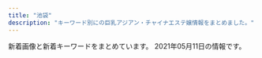 ```yaml
---
title: "池袋"
description: "キーワード別にの巨乳アジアン・チャイナエステ嬢情報をまとめました。"
---
```


新着画像と新着キーワードをまとめています。
2021年05月11日の情報です。

<DmmAffiliateIns />
<KeywordTable
  shops={
    [
    {
        "img_links": [
            "http://www.coco-8.jp/_src/36746633/lineline.png",
            "http://www.coco-8.jp/_src/36741640/1.jpg",
            "http://www.coco-8.jp/_src/49977789/lineline.png",
            "http://www.coco-8.jp/_src/36743040/s5.jpg",
            "http://www.coco-8.jp/_src/36742460/3.jpg",
            "http://www.coco-8.jp/_src/36746380/aki.jpg",
            "http://www.coco-8.jp/_src/36745876/pic1.jpg",
            "http://www.coco-8.jp/_src/36746397/mei1.jpg",
            "http://www.coco-8.jp/_src/36742459/2.jpg",
            "http://www.coco-8.jp/_src/54960393/wechatimg955.jpg",
            "http://www.coco-8.jp/_src/36742658/s1.jpg",
            "http://www.coco-8.jp/_src/36746642/risa.jpg",
            "http://www.coco-8.jp/_src/54960364/wechatimg955.jpg",
            "http://www.coco-8.jp/_src/36746346/maya.jpg",
            "http://www.coco-8.jp/_src/37791773/wechatimg437_20201113100952153.jpg",
            "http://www.coco-8.jp/_src/37791774/wechatimg437_20201113100952153.jpg",
            "http://www.coco-8.jp/_src/37791789/lineline.png",
            "http://www.coco-8.jp/_src/36741670/1.jpg",
            "http://www.coco-8.jp/_src/36742636/b.png",
            "http://www.coco-8.jp/_src/36741639/2.jpg",
            "http://www.coco-8.jp/_src/49977785/wechatimg336_20201102105038881.jpg",
            "http://www.coco-8.jp/_src/49977773/wechatimg437_20201113100952153.jpg",
            "http://www.coco-8.jp/_src/36742640/b.png",
            "http://www.coco-8.jp/_src/36746704/g5.png",
            "http://www.coco-8.jp/_src/36742461/4.jpg",
            "http://www.coco-8.jp/_src/54960396/wechatimg955.jpg",
            "http://www.coco-8.jp/_src/36746331/lineline.png",
            "http://www.coco-8.jp/_src/36742655/down.png",
            "http://www.coco-8.jp/_src/54960394/lineline.png",
            "http://www.coco-8.jp/_src/36746320/sayuri.jpg",
            "http://www.coco-8.jp/_src/36746398/mei1.jpg",
            "http://www.coco-8.jp/_src/36742644/sayuri.jpg",
            "http://www.coco-8.jp/_src/36741638/4.jpg",
            "http://www.coco-8.jp/_src/36813493/cam2.jpg",
            "http://www.coco-8.jp/_src/55662797/img20210426142633666355.png",
            "http://www.coco-8.jp/_src/36742630/b.png",
            "http://www.coco-8.jp/_src/36742780/s3.jpg",
            "http://www.coco-8.jp/_src/49977665/wechatimg437_20201113100952153.jpg",
            "http://www.coco-8.jp/_src/49632559/wechatimg336_20201102105038881.jpg",
            "http://www.coco-8.jp/_src/36746732/road2.png",
            "http://www.coco-8.jp/_src/36741672/4.jpg",
            "http://www.coco-8.jp/_src/36742462/5.jpg",
            "http://www.coco-8.jp/_src/36746644/lineline.png",
            "http://www.coco-8.jp/_src/36741674/5.jpg",
            "http://www.coco-8.jp/_src/36742458/1.jpg",
            "http://www.coco-8.jp/_src/36745880/pic2.jpg",
            "http://www.coco-8.jp/_src/36741636/5.jpg",
            "http://www.coco-8.jp/_src/36746682/g.jpg",
            "http://www.coco-8.jp/_src/37791754/smartselect_20191212-140919_wechat.jpg",
            "http://www.coco-8.jp/_src/36741673/3.jpg",
            "http://www.coco-8.jp/_src/36746702/g6.jpg",
            "http://www.coco-8.jp/_src/36746639/lineline.png",
            "http://www.coco-8.jp/_src/36813492/cam2.jpg",
            "http://www.coco-8.jp/_src/36741637/3.jpg",
            "http://www.coco-8.jp/_src/49632727/wechatimg336_20201102105038881.jpg",
            "http://www.coco-8.jp/_src/36746688/g2.jpg",
            "http://www.coco-8.jp/_src/54960397/wechatimg955.jpg",
            "http://www.coco-8.jp/_src/36746635/iwa1.jpg",
            "http://www.coco-8.jp/_src/36746636/iwa1.jpg",
            "http://www.coco-8.jp/_src/36742714/s2.jpg",
            "http://www.coco-8.jp/_src/36742642/b.png",
            "http://www.coco-8.jp/_src/49977786/wechatimg336_20201102105038881.jpg",
            "http://www.coco-8.jp/_src/36741678/down.png",
            "http://www.coco-8.jp/_src/36820892/cam3.png",
            "http://www.coco-8.jp/_src/36712010/sayuri.jpg",
            "http://www.coco-8.jp/_src/36746692/g3.jpg",
            "http://www.coco-8.jp/_src/36746379/aki.jpg",
            "http://www.coco-8.jp/_src/36746395/lineline.png",
            "http://www.coco-8.jp/_src/36820891/cam3.png",
            "http://www.coco-8.jp/_src/36746641/risa.jpg",
            "http://www.coco-8.jp/_src/36746714/b.png",
            "http://www.coco-8.jp/_src/36741671/2.jpg",
            "http://www.coco-8.jp/_src/36746345/maya.jpg",
            "http://www.coco-8.jp/_src/36742791/s4.jpg",
            "http://www.coco-8.jp/_src/36742638/b.png",
            "http://www.coco-8.jp/_src/36746351/lineline.png"
        ],
        "keywords": {
            "86": 2,
            "90": 1,
            "88": 1
        },
        "url": "http://www.coco-8.jp/",
        "name": "CoCo8 \u30b3\u30b3\u30a8\u30a4\u30c8",
        "station": "JR\u6c60\u888b\u99c5\u897f\u53e3"
    },
    {
        "station": "JR\u6c60\u888b\u99c5\u897f\u53e3",
        "name": "\u604b",
        "keywords": {
            "D": 18,
            "85": 6,
            "C": 12,
            "83": 18,
            "86": 6
        },
        "img_links": [
            "http://koi.este.work/2/uploadimg/1579481243.jpg",
            "http://koi.este.work/2/uploadimg/1565558725.jpg",
            "http://koi.este.work/tennai.png",
            "http://koi.este.work/t1.jpg",
            "http://koi.este.work/t3.jpg",
            "http://koi.este.work/tennai4.jpg",
            "http://koi.este.work/top.jpg",
            "http://koi.este.work/up_5_3_0.jpg",
            "http://koi.este.work/mens-esthe.png",
            "http://koi.este.work/2/uploadimg/1601879728.jpg",
            "http://koi.este.work/tennai2.jpg",
            "http://koi.este.work/2/uploadimg/1577672563.jpg",
            "http://koi.este.work/b_news.png",
            "http://koi.este.work/b_girl.png",
            "http://koi.este.work/tennai3.jpg",
            "http://momipara.jp/img/link/momi88.jpg"
        ],
        "url": "http://koi.este.work/"
    },
    {
        "name": "\u6708\u306e\u604b",
        "url": "http://tsukinokoi.com/",
        "keywords": {
            "\u30bb\u30af\u30b7\u30fc": 1
        },
        "station": "JR\u6c60\u888b\u99c5\u897f\u53e3",
        "img_links": [
            "http://tsukinokoi.com/img/staff/148256052554824000.jpg",
            "http://tsukinokoi.com/img/staff/155818741107218300.jpg",
            "http://tsukinokoi.com/images/pickupGirl2014.png",
            "http://tsukinokoi.com/images/news3.png",
            "http://tsukinokoi.com/images/bar_staff.png",
            "http://tsukinokoi.com/img/staff/144652745411466600.jpg",
            "http://tsukinokoi.com/img/staff/155204782386136400.jpg",
            "http://tsukinokoi.com/img/staff/160622584020640000.jpg",
            "http://tsukinokoi.com/images/bar_gallery.png",
            "http://tsukinokoi.com/images/QRcode.png",
            "http://tsukinokoi.com/img/staff/148586605222864500.jpg",
            "http://tsukinokoi.com/images/news1.png",
            "http://tsukinokoi.com/img/staff/154673852166026500.jpg",
            "http://tsukinokoi.com/images/bar_top.png",
            "http://tsukinokoi.com/img/staff/155611310658540500.jpg",
            "http://tsukinokoi.com/img/staff/148586605226742500.jpg",
            "http://tsukinokoi.com/img/staff/142919725579809100.png",
            "http://tsukinokoi.com/img/staff/152008703796356600.jpg",
            "http://tsukinokoi.com/img/staff/148073918839938900.jpg",
            "http://tsukinokoi.com/images/event/2020/m05.png",
            "http://tsukinokoi.com/img/staff/153079932824200700.jpg",
            "http://tsukinokoi.com/img/staff/151584629124140300.jpg"
        ]
    },
    {
        "url": "http://www.i-rlx.info/",
        "name": "\u30b7\u30e3\u30fc\u30ed\u30c3\u30c8\u59eb",
        "img_links": [
            "http://www.i-rlx.info/girl/01.jpg",
            "http://www.i-rlx.info/images/upload/22c78aefa047b678.jpg",
            "http://www.i-rlx.info/i/room/r01.jpg",
            "http://www.i-rlx.info/images/upload/thumb/22c78aefa047b678.jpg",
            "http://www.i-rlx.info/images/info.jpg",
            "http://www.i-rlx.info/images/upload/thumb/4d0e657eefdddf42.jpg",
            "http://www.i-rlx.info/girl/08.jpg",
            "http://www.i-rlx.info/images/index_11.jpg",
            "http://www.i-rlx.info/images/upload/thumb/7d800b2f3fde617b.jpg",
            "http://www.i-rlx.info/images/upload/thumb/b0bbe23232bed8aa.jpg",
            "http://www.i-rlx.info/images/index_24.jpg",
            "http://www.i-rlx.info/images/index_02.jpg",
            "http://www.i-rlx.info/images/index_23.jpg",
            "http://www.i-rlx.info/images/index_13.jpg",
            "http://www.i-rlx.info/girl/018.jpg",
            "http://www.i-rlx.info/images/upload/thumb/d9467bde93e01a59.jpg",
            "http://www.i-rlx.info/images/upload/3a57edcf235cfd8e.jpg",
            "http://www.i-rlx.info/images/upload/c3c01fea3cdcaa08.jpg",
            "http://www.i-rlx.info/images/sub_18.jpg",
            "http://www.i-rlx.info/images/index_31.jpg",
            "http://www.i-rlx.info/images/index_29.jpg",
            "http://www.i-rlx.info/girl/06.jpg",
            "http://www.i-rlx.info/images/rec_16.jpg",
            "http://www.i-rlx.info/i/room/r04.jpg",
            "http://www.i-rlx.info/i/girl/05.jpg",
            "http://www.i-rlx.info/images/index_15.jpg",
            "http://www.i-rlx.info/images/upload/9e42414005a99f48.jpg",
            "http://www.i-rlx.info/images/03.jpg",
            "http://www.i-rlx.info/images/upload/thumb/eeb5d9caa554018e.jpg",
            "http://www.i-rlx.info/girl/05.jpg",
            "http://www.i-rlx.info/images/upload/thumb/bb2bfea87a6127cc.jpg",
            "http://www.i-rlx.info/images/upload/bb8a47bc98c64e87.jpg",
            "http://www.i-rlx.info/images/upload/888936484d714117.jpg",
            "http://www.i-rlx.info/images/upload/7d800b2f3fde617b.jpg",
            "http://www.i-rlx.info/images/upload/thumb/549fe7e03db1e8fc.jpg",
            "http://www.i-rlx.info/images/index_10.jpg",
            "http://www.i-rlx.info/images/index_30.jpg",
            "http://www.i-rlx.info/images/upload/thumb/5f15caf7f272770f.jpg",
            "http://www.i-rlx.info/images/index_20.jpg",
            "http://www.i-rlx.info/images/index_17.jpg",
            "http://www.i-rlx.info/images/index_12.jpg",
            "http://www.i-rlx.info/images/upload/thumb/dc8f1b616e622b2a.jpg",
            "http://www.i-rlx.info/images/upload/bc0752fe4e53b8c6.jpg",
            "http://www.i-rlx.info/images/upload/c9993cc2167b7dc9.jpg",
            "http://www.i-rlx.info/girl/017.jpg",
            "http://www.i-rlx.info/images/index_07.jpg",
            "http://www.i-rlx.info/girl/02.jpg",
            "http://www.i-rlx.info/images/index_22.jpg",
            "http://www.i-rlx.info/images/index_06.jpg",
            "http://www.i-rlx.info/images/upload/ac8e7ec3ac179feb.jpg",
            "http://www.i-rlx.info/images/index_33.jpg",
            "http://www.i-rlx.info/images/upload/dc8f1b616e622b2a.jpg",
            "http://www.i-rlx.info/i/girl/03.jpg",
            "http://www.i-rlx.info/images/index_01.jpg",
            "http://www.i-rlx.info/images/upload/thumb/888936484d714117.jpg",
            "http://www.i-rlx.info/images/upload/thumb/19b76df66faf0b12.jpg",
            "http://www.i-rlx.info/images/upload/549fe7e03db1e8fc.jpg",
            "http://www.i-rlx.info/girl/04.jpg",
            "http://www.i-rlx.info/girl/07.jpg",
            "http://www.i-rlx.info/images/index_18.jpg",
            "http://www.i-rlx.info/i/girl/02.jpg",
            "http://www.i-rlx.info/images/index_34.jpg",
            "http://www.i-rlx.info/images/upload/d9467bde93e01a59.jpg",
            "http://www.i-rlx.info/images/index_35_01.jpg",
            "http://www.i-rlx.info/images/upload/thumb/9e42414005a99f48.jpg",
            "http://www.i-rlx.info/images/info_16.jpg",
            "http://www.i-rlx.info/images/index_19.jpg",
            "http://www.i-rlx.info/images/upload/thumb/bb8a47bc98c64e87.jpg",
            "http://www.i-rlx.info/images/sub_21.jpg",
            "http://www.i-rlx.info/i/room/r02.jpg",
            "http://www.i-rlx.info/images/upload/thumb/c3c01fea3cdcaa08.jpg",
            "http://www.i-rlx.info/images/index_27.jpg",
            "http://www.i-rlx.info/images/upload/b0bbe23232bed8aa.jpg",
            "http://www.i-rlx.info/images/index_37.jpg",
            "http://www.i-rlx.info/images/upload/eeb5d9caa554018e.jpg",
            "http://www.i-rlx.info/images/index_14.jpg",
            "http://www.i-rlx.info/images/upload/thumb/ac8e7ec3ac179feb.jpg",
            "http://www.i-rlx.info/images/index_21.jpg",
            "http://www.i-rlx.info/images/upload/5f15caf7f272770f.jpg",
            "http://www.i-rlx.info/images/rec.jpg",
            "http://www.i-rlx.info/images/index_26.jpg",
            "http://www.i-rlx.info/images/upload/95e8548329763630.jpg",
            "http://www.i-rlx.info/i/girl/01.jpg",
            "http://www.i-rlx.info/images/upload/4d0e657eefdddf42.jpg",
            "http://www.i-rlx.info/images/index_03.jpg",
            "http://www.i-rlx.info/images/index_08.jpg",
            "http://www.i-rlx.info/images/index_39.jpg",
            "http://www.i-rlx.info/images/staff_16.jpg",
            "http://www.i-rlx.info/images/index_09.jpg",
            "http://www.i-rlx.info/images/upload/thumb/bc0752fe4e53b8c6.jpg",
            "http://www.i-rlx.info/images/index_28.jpg",
            "http://www.i-rlx.info/images/upload/bb2bfea87a6127cc.jpg",
            "http://www.i-rlx.info/images/upload/thumb/3a57edcf235cfd8e.jpg",
            "http://www.i-rlx.info/images/upload/thumb/95e8548329763630.jpg",
            "http://www.i-rlx.info/images/upload/19b76df66faf0b12.jpg",
            "http://www.i-rlx.info/images/index_04.jpg",
            "http://www.i-rlx.info/images/index_36.jpg",
            "http://www.i-rlx.info/images/upload/thumb/c9993cc2167b7dc9.jpg",
            "http://www.i-rlx.info/i/room/r03.jpg",
            "http://www.i-rlx.info/i/girl/04.jpg"
        ],
        "station": "JR\u6c60\u888b\u99c5\u897f\u53e3(\u5317)",
        "keywords": {
            "86": 3,
            "88": 1,
            "D": 4,
            "C": 20,
            "89": 3,
            "85": 10,
            "E": 1,
            "82": 2,
            "87": 1
        }
    },
    {
        "url": "http://esthe-treat.com/",
        "name": "\u53f0\u6e7e\u5e78\u904b\u30ea\u30e9\u30af\u30bc\u30fc\u30b7\u30e7\u30f3",
        "keywords": {},
        "img_links": [
            "http://esthe-treat.com/img/t-r.jpg",
            "http://esthe-treat.com/img/t-a.jpg",
            "http://esthe-treat.com/img/sys2.png",
            "http://esthe-treat.com/img/pic.jpg",
            "http://esthe-treat.com/img/tel.jpg",
            "http://esthe-treat.com/img/adrs.jpg",
            "http://esthe-treat.com/staff/natumi/01.jpg",
            "http://esthe-treat.com/staff/miki/01.jpg",
            "http://esthe-treat.com/img/t-t.jpg",
            "http://esthe-treat.com/img/botton.jpg",
            "http://esthe-treat.com/img/pc.jpg",
            "http://esthe-treat.com/img/t-s.jpg",
            "http://esthe-treat.com/img/info.jpg",
            "http://esthe-treat.com/img/cam.jpg",
            "http://esthe-treat.com/img/sysetc.png",
            "http://esthe-treat.com/img/tit.jpg",
            "http://esthe-treat.com/img/sys1.png",
            "http://esthe-treat.com/staff/ami/01.jpg",
            "http://esthe-treat.com/staff/rena/01.jpg",
            "http://esthe-treat.com/staff/yuyu/01.jpg",
            "http://esthe-treat.com/img/add.jpg",
            "http://esthe-treat.com/img/t-o.jpg"
        ],
        "station": "JR\u6c60\u888b\u99c5\u897f\u53e3"
    },
    {
        "img_links": [],
        "station": "JR\u6c60\u888b\u99c5\u897f\u53e3",
        "url": "http://mangetsudou.tyo.cm/",
        "name": "\u6e80\u6708\u5802",
        "keywords": {}
    },
    {
        "url": "http://manian-ikebukuro.com/",
        "img_links": [
            "http://manian-ikebukuro.com/image/cast/cast_64_2_l.jpg",
            "http://manian-ikebukuro.com/image/cast/cast_70_1_l.jpg",
            "http://manian-ikebukuro.com/image/cast/cast_63_1_l.jpg",
            "http://manian-ikebukuro.com/img/spSite.jpg",
            "http://manian-ikebukuro.com/image/cast/cast_69_2_l.jpg",
            "http://manian-ikebukuro.com/image/cast/cast_74_2_l.jpg",
            "http://manian-ikebukuro.com/img/header0.jpg",
            "http://manian-ikebukuro.com/image/cast/cast_6_2_l.jpg",
            "http://manian-ikebukuro.com/image/cast/cast_71_1_s.jpg",
            "http://manian-ikebukuro.com/img/line1.jpg",
            "http://manian-ikebukuro.com/image/cast/cast_6_1_s.jpg",
            "http://manian-ikebukuro.com/image/cast/cast_77_1_s.jpg",
            "http://manian-ikebukuro.com/image/cast/cast_2_1_l.jpg",
            "http://manian-ikebukuro.com/img/tel.png",
            "http://manian-ikebukuro.com/image/cast/cast_2_2_l.jpg",
            "http://manian-ikebukuro.com/img/bar_profile.png",
            "http://manian-ikebukuro.com/image/cast/cast_74_1_l.jpg",
            "http://manian-ikebukuro.com/image/cast/no_image.jpg",
            "http://manian-ikebukuro.com/image/cast/cast_6_1_l.jpg",
            "http://manian-ikebukuro.com/image/cast/cast_73_1_s.jpg",
            "http://manian-ikebukuro.com/image/cast/cast_74_1_s.jpg",
            "http://manian-ikebukuro.com/image/cast/cast_80_1_l.jpg",
            "http://manian-ikebukuro.com/img/news1.png",
            "http://manian-ikebukuro.com/image/cast/cast_64_1_s.jpg",
            "http://manian-ikebukuro.com/image/cast/cast_68_1_s.jpg",
            "http://manian-ikebukuro.com/image/cast/cast_69_1_l.jpg",
            "http://manian-ikebukuro.com/image/cast/cast_47_1_s.jpg",
            "http://manian-ikebukuro.com/img/QRcode.png",
            "http://manian-ikebukuro.com/img/bar_staff.png",
            "http://manian-ikebukuro.com/image/cast/cast_73_2_l.jpg",
            "http://manian-ikebukuro.com/image/cast/cast_47_1_l.jpg",
            "http://manian-ikebukuro.com/image/cast/cast_70_2_l.jpg",
            "http://manian-ikebukuro.com/img/news3.png",
            "http://manian-ikebukuro.com/image/cast/10x10.jpg",
            "http://manian-ikebukuro.com/image/cast/cast_67_2_l.jpg",
            "http://manian-ikebukuro.com/image/cast/cast_2_1_s.jpg",
            "http://manian-ikebukuro.com/image/cast/cast_63_1_s.jpg",
            "http://manian-ikebukuro.com/image/cast/cast_69_1_s.jpg",
            "http://manian-ikebukuro.com/image/cast/cast_67_1_s.jpg",
            "http://manian-ikebukuro.com/image/cast/cast_75_1_s.jpg",
            "http://manian-ikebukuro.com/image/cast/cast_80_2_l.jpg",
            "http://manian-ikebukuro.com/sp/img/tel.png",
            "http://manian-ikebukuro.com/image/cast/cast_80_1_s.jpg",
            "http://manian-ikebukuro.com/img/pickupGirl.png",
            "http://manian-ikebukuro.com/image/cast/cast_67_1_l.jpg",
            "http://manian-ikebukuro.com/image/cast/cast_47_2_l.jpg",
            "http://manian-ikebukuro.com/image/cast/cast_64_1_l.jpg",
            "http://manian-ikebukuro.com/image/cast/cast_73_1_l.jpg",
            "http://manian-ikebukuro.com/image/cast/cast_70_1_s.jpg"
        ],
        "keywords": {},
        "station": "JR\u6c60\u888b\u99c5\u6771\u53e3",
        "name": "\u6d17\u4f53\u30de\u30cb\u30a2"
    },
    {
        "url": "https://www.relax-es.net/",
        "name": "New RELAX TIME",
        "img_links": [
            "https://www.relax-es.net/w160-p400/img/uploadfile/imgpc01601602016.jpg",
            "https://www.relax-es.net/img/uploadfile/imgpc01601942105.jpg",
            "https://www.relax-es.net/w160-p400/img/uploadfile/imgpc01601602761.jpg",
            "https://www.relax-es.net/w200-p300/img/uploadfile/imgpc01601942092.jpg",
            "https://www.relax-es.net/w90-p90/img/uploadfile/imgpc01601603008.jpg",
            "https://www.relax-es.net/w90-p90/img/uploadfile/imgpc01608535826.jpg",
            "https://www.relax-es.net/img/s/area03.png",
            "https://www.relax-es.net/img/bana07.jpg",
            "https://www.relax-es.net/w300-p200/img/uploadfile/imgpc01601601975.jpg",
            "https://www.relax-es.net/img/bana04.jpg",
            "https://www.relax-es.net/w160-p400/img/uploadfile/imgpc01601603008.jpg",
            "https://www.relax-es.net/img/uploadfile/imgpc01601942142.jpg",
            "https://www.relax-es.net/img/icon/new.png",
            "https://www.relax-es.net/img/companioncoment.png",
            "https://www.relax-es.net/w200-p300/img/uploadfile/imgpc01601602269.jpg",
            "https://www.relax-es.net/w160-p400/img/uploadfile/imgpc01601602970.jpg",
            "https://www.relax-es.net/img/bana10.jpg",
            "https://www.relax-es.net/img/num3.png",
            "https://www.relax-es.net/img/bana03.jpg",
            "https://www.relax-es.net/img/bana05.jpg",
            "https://www.relax-es.net/w160-p400/img/uploadfile/imgpc01601602188.jpg",
            "https://www.relax-es.net/img/s/area04.png",
            "https://www.relax-es.net/img/s/area02.png",
            "https://www.relax-es.net/img/uploadfile/imgpc01601602188.jpg",
            "https://www.relax-es.net/w200-p300/img/uploadfile/imgpc01601602676.jpg",
            "https://www.relax-es.net/img/s/area06.png",
            "https://www.relax-es.net/w160-p400/img/uploadfile/imgpc01608535716.jpg",
            "https://www.relax-es.net/w200-p300/img/uploadfile/imgpc01601603008.jpg",
            "https://www.relax-es.net/w160-p400/img/uploadfile/imgpc01601602269.jpg",
            "https://www.relax-es.net/w200-p300/img/uploadfile/imgpc01601942142.jpg",
            "https://www.relax-es.net/img/uploadfile/imgpc01601601781.jpg",
            "https://www.relax-es.net/img/uploadfile/imgpc01601602403.jpg",
            "https://www.relax-es.net/w160-p400/img/uploadfile/imgpc01601942105.jpg",
            "https://www.relax-es.net/img/uploadfile/imgpc01601602016.jpg",
            "https://www.relax-es.net/img/num4.png",
            "https://www.relax-es.net/img/uploadfile/imgpc01601602443.jpg",
            "https://www.relax-es.net/img/area.jpg",
            "https://www.relax-es.net/img/uploadfile/imgpc01601602970.jpg",
            "https://www.relax-es.net/w200-p300/img/uploadfile/imgpc01601602016.jpg",
            "https://www.relax-es.net/img/bana01.jpg",
            "https://www.relax-es.net/w160-p400/img/uploadfile/imgpc01601942092.jpg",
            "https://www.relax-es.net/img/num1.png",
            "https://www.relax-es.net/img/uploadfile/imgpc01601602326.jpg",
            "https://www.relax-es.net/w160-p400/img/uploadfile/imgpc01601942142.jpg",
            "https://www.relax-es.net/img/uploadfile/imgpc01608535826.jpg",
            "https://www.relax-es.net/img/uploadfile/imgpc01601942092.jpg",
            "https://www.relax-es.net/img/uploadfile/imgpc01601601975.jpg",
            "https://www.relax-es.net/w160-p400/img/uploadfile/imgpc01601602403.jpg",
            "https://www.relax-es.net/w200-p300/img/uploadfile/imgpc01601942165.jpg",
            "https://www.relax-es.net/w300-p200/img/uploadfile/imgpc01601601781.jpg",
            "https://www.relax-es.net/img/s/area01.png",
            "https://www.relax-es.net/img/uploadfile/imgpc01608535716.jpg",
            "https://www.relax-es.net/img/uploadfile/imgpc01601602890.jpg",
            "https://www.relax-es.net/img/bana02.jpg",
            "https://www.relax-es.net/img/uploadfile/imgpc01601602676.jpg",
            "https://www.relax-es.net/w160-p400/img/uploadfile/imgpc01601602890.jpg",
            "https://www.relax-es.net/w160-p400/img/uploadfile/imgpc01601601975.jpg",
            "https://www.relax-es.net/img/num5.png",
            "https://www.relax-es.net/img/uploadfile/imgpc01608535915.jpg",
            "https://www.relax-es.net/img/uploadfile/imgpc01601942123.jpg",
            "https://www.relax-es.net/img/uploadfile/img_1601600792.jpg",
            "https://www.relax-es.net/w160-p400/img/uploadfile/imgpc01601942123.jpg",
            "https://www.relax-es.net/w160-p400/img/uploadfile/imgpc01608535826.jpg",
            "https://www.relax-es.net/img/kantan.jpg",
            "https://www.relax-es.net/w160-p400/img/uploadfile/imgpc01601602676.jpg",
            "https://www.relax-es.net/w160-p400/img/uploadfile/imgpc01601942165.jpg",
            "https://www.relax-es.net/w200-p80/img/uploadfile/imgpc01601601781.jpg",
            "https://www.relax-es.net/w200-p300/img/uploadfile/imgpc01608535783.jpg",
            "https://www.relax-es.net/w160-p400/img/uploadfile/imgpc01608535783.jpg",
            "https://www.relax-es.net/w160-p400/img/uploadfile/imgpc01608535915.jpg",
            "https://www.relax-es.net/img/num2.png",
            "https://www.relax-es.net/img/uploadfile/imgpc01608535783.jpg",
            "https://www.relax-es.net/w90-p90/img/uploadfile/imgpc01601602970.jpg",
            "https://www.relax-es.net/img/uploadfile/1601603998.png",
            "https://www.relax-es.net/w160-p400/img/uploadfile/imgpc01601602326.jpg",
            "https://www.relax-es.net/img/uploadfile/imgpc01601942165.jpg",
            "https://www.relax-es.net/w200-p300/img/uploadfile/imgpc01601601975.jpg",
            "https://www.relax-es.net/w160-p400/img/uploadfile/imgpc01601602443.jpg",
            "https://www.relax-es.net/img/uploadfile/imgpc01601602269.jpg",
            "https://www.relax-es.net/img/uploadfile/imgpc01601602761.jpg",
            "https://www.relax-es.net/w230-p230/img/uploadfile/img_1601600792.jpg",
            "https://www.relax-es.net/w200-p300/img/uploadfile/imgpc01601602188.jpg",
            "https://www.relax-es.net/w90-p90/img/uploadfile/imgpc01608535716.jpg",
            "https://www.relax-es.net/img/s/area05.png",
            "https://www.relax-es.net/w90-p90/img/uploadfile/imgpc01608535783.jpg",
            "https://www.relax-es.net/w90-p90/img/uploadfile/imgpc01601602890.jpg",
            "https://www.relax-es.net/w160-p400/img/uploadfile/imgpc01601601781.jpg",
            "https://www.relax-es.net/img/syscard.png",
            "https://www.relax-es.net/img/uploadfile/imgpc01601603008.jpg",
            "https://www.relax-es.net/img/uploadfile/img_1601600707.jpg"
        ],
        "station": "JR\u6c60\u888b\u99c5\u897f\u53e3(\u5317)",
        "keywords": {
            "88": 66,
            "89": 56,
            "F": 27,
            "C": 33,
            "E": 74,
            "87": 24,
            "90": 9,
            "D": 53
        }
    },
    {
        "name": "\u30a2\u30ef\u56fd\u515a",
        "url": "http://awakoku.net/",
        "keywords": {
            "84": 2,
            "88": 2,
            "E": 2,
            "83": 4,
            "F": 1,
            "87": 3,
            "86": 1,
            "85": 2,
            "C": 22
        },
        "station": "JR\u6c60\u888b\u99c5\u897f\u53e3",
        "img_links": [
            "http://awakoku.net/girls/kana2.jpg",
            "http://awakoku.net/girls/yuri2.jpg",
            "http://awakoku.net/girls/noimage.jpg",
            "http://awakoku.net/girls/ami1.jpg",
            "http://awakoku.net/girls/mina1.jpg",
            "http://awakoku.net/girls/hana2.jpg",
            "http://awakoku.net/girls/saki1.jpg",
            "http://awakoku.net/image/pickup.jpg",
            "http://awakoku.net/girls/mina2.jpg",
            "http://awakoku.net/girls/aya1.jpg",
            "http://awakoku.net/girls/misaki2.jpg",
            "http://awakoku.net/girls/nana1.jpg",
            "http://awakoku.net/girls/sakura1.jpg",
            "http://awakoku.net/girls/misaki1.jpg",
            "http://awakoku.net/girls/nana2.jpg",
            "http://awakoku.net/girls/kana1.jpg",
            "http://awakoku.net/girls/yumi.jpg",
            "http://awakoku.net/girls/nagisa1.jpg",
            "http://manpuku-web2.sakura.ne.jp/awakoku/image/header.jpg",
            "http://awakoku.net/girls/hana1.jpg",
            "http://awakoku.net/girls/nagisa2.jpg",
            "http://awakoku.net/girls/yuri1.jpg"
        ]
    },
    {
        "name": "\u82b1\u6c34\u6728",
        "keywords": {},
        "url": "http://es-hana.work/",
        "station": "JR\u6c60\u888b\u99c5\u897f\u53e3(\u5317)",
        "img_links": [
            "http://es-hana.work/img/haruka1.jpg",
            "http://es-hana.work/images/1.jpg",
            "http://es-hana.work/images/sys2.jpg",
            "http://es-hana.work/img/aya1.jpg",
            "http://es-hana.work/images/head.jpg",
            "http://es-hana.work/images/tg.jpg",
            "http://es-hana.work/staff/yui.jpg",
            "http://es-hana.work/images/3.jpg",
            "http://es-hana.work/images/8.jpg",
            "http://es-hana.work/staff/nana.jpg",
            "http://es-hana.work/images/interior_t.jpg",
            "http://es-hana.work/images/sys1.jpg",
            "http://es-hana.work/images/6.jpg",
            "http://es-hana.work/img/rina1.jpg",
            "http://es-hana.work/staff/ai.jpg",
            "http://es-hana.work/images/int.jpg",
            "http://es-hana.work/images/line.jpg",
            "http://es-hana.work/staff/haruka.jpg",
            "http://es-hana.work/images/7.jpg",
            "http://es-hana.work/img/nana1.jpg",
            "http://es-hana.work/images/ac1.jpg",
            "http://es-hana.work/img/yui1.jpg",
            "http://es-hana.work/staff/rina.jpg",
            "http://es-hana.work/staff/aya.jpg",
            "http://es-hana.work/images/2.jpg",
            "http://es-hana.work/images/news.jpg",
            "http://es-hana.work/img/ai1.jpg",
            "http://es-hana.work/images/5.jpg",
            "http://es-hana.work/images/staff_t.jpg",
            "http://es-hana.work/img/miki1.jpg",
            "http://es-hana.work/images/ac2.jpg",
            "http://es-hana.work/staff/yuna.jpg",
            "http://es-hana.work/staff/miki.jpg"
        ]
    },
    {
        "url": "http://iris.iest.info/",
        "name": "\u30b9\u30de\u30a4\u30eb",
        "keywords": {},
        "station": "JR\u6c60\u888b\u99c5\u6771\u53e3",
        "img_links": []
    },
    {
        "img_links": [
            "http://c-sun2.com/image/cast/cast_471_2_l.jpg",
            "http://c-sun2.com/image/shame/192_1_l.jpg",
            "http://c-sun2.com/image/cast/cast_484_1_l.jpg",
            "http://c-sun2.com/img/bar_therapist.png",
            "http://c-sun2.com/image/cast/cast_524_2_l.jpg",
            "http://c-sun2.com/image/cast/cast_390_2_l.jpg",
            "http://c-sun2.com/image/cast/cast_485_1_l.jpg",
            "http://c-sun2.com/image/cast/cast_492_1_l.jpg",
            "http://c-sun2.com/image/cast/cast_362_1_l.jpg",
            "http://c-sun2.com/image/cast/cast_362_2_l.jpg",
            "http://c-sun2.com/image/cast/cast_466_2_l.jpg",
            "http://c-sun2.com/image/cast/cast_496_2_l.jpg",
            "http://c-sun2.com/image/cast/cast_492_2_l.jpg",
            "http://c-sun2.com/image/cast/cast_534_1_l.jpg",
            "http://c-sun2.com/image/cast/cast_466_1_l.jpg",
            "http://c-sun2.com/img/topbar_news.png",
            "http://c-sun2.com/image/cast/cast_393_2_l.jpg",
            "http://c-sun2.com/image/cast/cast_360_2_l.jpg",
            "http://c-sun2.com/image/cast/cast_357_1_l.jpg",
            "http://c-sun2.com/image/cast/cast_533_1_l.jpg",
            "http://c-sun2.com/image/cast/cast_390_1_l.jpg",
            "http://c-sun2.com/img/topbar_camp.png",
            "http://c-sun2.com/image/cast/cast_393_1_l.jpg",
            "http://c-sun2.com/img/header.jpg",
            "http://c-sun2.com/image/cast/cast_485_2_l.jpg",
            "http://c-sun2.com/img/bar_profile.png",
            "http://c-sun2.com/image/cast/cast_484_2_l.jpg",
            "http://c-sun2.com/image/cast/cast_473_2_l.jpg",
            "http://c-sun2.com/image/cast/cast_453_2_l.jpg",
            "http://c-sun2.com/image/cast/cast_580_1_l.jpg",
            "http://c-sun2.com/image/cast/cast_534_2_l.jpg",
            "http://c-sun2.com/image/cast/cast_473_1_l.jpg",
            "http://c-sun2.com/image/cast/cast_360_1_l.jpg",
            "http://c-sun2.com/image/cast/cast_357_2_l.jpg",
            "http://c-sun2.com/image/cast/cast_471_1_l.jpg",
            "http://c-sun2.com/img/bar_grallery.png",
            "http://c-sun2.com/image/cast/cast_326_1_l.jpg",
            "http://c-sun2.com/image/cast/cast_496_1_l.jpg",
            "http://c-sun2.com/image/cast/cast_326_2_l.jpg",
            "http://c-sun2.com/img/event/camp3.jpg",
            "http://c-sun2.com/image/cast/cast_453_1_l.jpg",
            "http://c-sun2.com/image/cast/cast_524_1_l.jpg",
            "http://c-sun2.com/img/topbar_osusume.png",
            "http://c-sun2.com/img/icon/new.png",
            "http://c-sun2.com/image/cast/cast_533_2_l.jpg"
        ],
        "keywords": {
            "83": 10,
            "84": 8,
            "85": 4,
            "81": 4,
            "82": 10
        },
        "url": "http://c-sun2.com/",
        "name": "\u30b9\u30a4\u30fc\u30c8\u30de\u30c3\u30c8",
        "station": "JR\u6c60\u888b\u99c5\u897f\u53e3"
    },
    {
        "keywords": {
            "D": 4,
            "86": 2,
            "88": 1,
            "85": 1,
            "C": 12
        },
        "url": "https://koi-tenshi.tyo.cm/",
        "name": "\u604b\u306e\u5929\u4f7f",
        "station": "JR\u6c60\u888b\u99c5\u897f\u53e3(\u5317)",
        "img_links": [
            "https://koi-tenshi.tyo.cm/photos/sites/8/2021/04/2021042906173487.jpg",
            "https://koi-tenshi.tyo.cm/images/sp_ico01.png",
            "https://koi-tenshi.tyo.cm/images/sp_ico02.png",
            "https://koi-tenshi.tyo.cm/images/header_mail.png",
            "https://koi-tenshi.tyo.cm/images/header_open.png",
            "https://koi-tenshi.tyo.cm/images/sp_tel.png",
            "https://koi-tenshi.tyo.cm/images/sp_ico03.png",
            "https://koi-tenshi.tyo.cm/images/sp_header.png",
            "https://koi-tenshi.tyo.cm/images/sp_ico05.png",
            "https://koi-tenshi.tyo.cm/images/header_tel.png",
            "https://koi-tenshi.tyo.cm/photos/sites/8/2021/04/2021042906171256.jpg",
            "https://koi-tenshi.tyo.cm/images/sp_ico06.png",
            "https://koi-tenshi.tyo.cm/photos/sites/8/2021/04/2021042906175895.jpg",
            "https://koi-tenshi.tyo.cm/images/info.jpg",
            "https://koi-tenshi.tyo.cm/photos/sites/8/2021/04/2021042906214275.jpg",
            "https://koi-tenshi.tyo.cm/images/end.png",
            "https://koi-tenshi.tyo.cm/images/sp_ico04.png"
        ]
    },
    {
        "url": "https://honeybee2.com/",
        "keywords": {
            "C": 243,
            "88": 45,
            "D": 203,
            "85": 98,
            "82": 65,
            "83": 140,
            "F": 52,
            "84": 239
        },
        "station": "JR\u6c60\u888b\u99c5\u897f\u53e3(\u5317)",
        "img_links": [
            "https://honeybee2.com/images_staff/142/060611265633.jpg",
            "https://honeybee2.com/images/img_gallery_02.png",
            "https://honeybee2.com/images_staff/150/050113284720.jpg",
            "https://honeybee2.com/images_staff/142/050113450875.jpg",
            "https://honeybee2.com/images_staff/108/050115134296.jpg",
            "https://honeybee2.com/images_staff/133/050114310512.jpg",
            "https://honeybee2.com/images_staff/99/050115040623.jpg",
            "https://honeybee2.com/images/img_gallery_01.png",
            "https://honeybee2.com/images_staff/99/110211050217.jpg",
            "https://honeybee2.com/images_staff/60/050115251333.jpg",
            "https://honeybee2.com/images/icon_ranking_04.png",
            "https://honeybee2.com/images_staff/117/050114225897.jpg",
            "https://honeybee2.com/images_staff/136/050114025434.jpg",
            "https://honeybee2.com/images/img_gallery_04.png",
            "https://honeybee2.com/images/bnr_160_45.jpg",
            "https://honeybee2.com/images/pagetop_off.png",
            "https://honeybee2.com/images_staff/176/050115410027.jpg",
            "https://honeybee2.com/images_staff/111/070714141435.jpg",
            "https://honeybee2.com/images_staff/150/091116274617.jpg",
            "https://honeybee2.com/images_staff/175/050113092189.jpg",
            "https://honeybee2.com/images/btn_next.png",
            "https://honeybee2.com/images/icon_new.png",
            "https://honeybee2.com/images_staff/117/082321050834.jpg",
            "https://honeybee2.com/images_staff/111/050114432551.jpg",
            "https://honeybee2.com/images/icon_ranking_05.png",
            "https://honeybee2.com/images/bnr_side_card.png",
            "https://honeybee2.com/images/img_info_02.png",
            "https://honeybee2.com/images/img_gallery_05.png",
            "https://honeybee2.com/images_staff/136/041523165620.jpg",
            "https://honeybee2.com/images_staff/60/032207120681.jpg",
            "https://honeybee2.com/images/icon_ranking_03.png",
            "https://honeybee2.com/images/img_info.png",
            "https://honeybee2.com/images/bnr_468_60.jpg",
            "https://honeybee2.com/images/img_gallery_06.png",
            "https://honeybee2.com/images/vis_profileframe.png",
            "https://honeybee2.com/images/bnr_200_40.jpg",
            "https://honeybee2.com/images_staff/168/111319171076.jpg",
            "https://honeybee2.com/images/img_info_03.png",
            "https://honeybee2.com/images_staff/133/041312285087.jpg",
            "https://honeybee2.com/images/no_image.jpg",
            "https://honeybee2.com/images_staff/134/041314164177.jpg",
            "https://honeybee2.com/images/bnr_side_concept.png",
            "https://honeybee2.com/images/bnr_88_31.jpg",
            "https://honeybee2.com/images/icon_ranking_01.png",
            "https://honeybee2.com/images/vis_castframe_01.png",
            "https://honeybee2.com/images_staff/168/050113400416.jpg",
            "https://honeybee2.com/images/btn_back.png",
            "https://honeybee2.com/images/img_gallery_03.png",
            "https://honeybee2.com/images/img_info_01.png"
        ],
        "name": "\u30cf\u30cb\u30fc\u30d3\u30fc"
    },
    {
        "keywords": {},
        "img_links": [
            "http://primore.jpest.net/uploads//sites/9/2020/06/s4.jpg",
            "http://primore.jpest.net/uploads//sites/9/2020/06/r1.jpg",
            "http://primore.jpest.net/uploads//sites/9/2020/06/r5.jpg",
            "http://primore.jpest.net/uploads//sites/9/2020/06/aroma2.jpg",
            "http://primore.jpest.net/uploads//sites/9/2020/06/aroma1.jpg",
            "http://primore.jpest.net/uploads//sites/9/2021/04/1.jpg",
            "http://primore.jpest.net/uploads//sites/9/2020/06/4.jpg",
            "http://primore.jpest.net/uploads//sites/9/2021/04/2.jpg",
            "http://primore.jpest.net/uploads//sites/9/2020/06/s3.jpg",
            "http://primore.jpest.net/uploads//sites/9/2020/06/s2.jpg",
            "http://primore.jpest.net/uploads//sites/9/2020/06/top1-3.png",
            "http://primore.jpest.net/uploads//sites/9/2021/04/3.jpg",
            "http://primore.jpest.net/uploads//sites/9/2020/06/01.jpg",
            "http://primore.jpest.net/uploads//sites/9/2020/06/02.jpg",
            "http://primore.jpest.net/uploads//sites/9/2020/06/r3.jpg",
            "http://primore.jpest.net/uploads//sites/9/2020/06/s1.jpg",
            "http://primore.jpest.net/uploads//sites/9/2020/06/r4.jpg",
            "http://primore.jpest.net/uploads//sites/9/2020/06/r2.jpg",
            "http://primore.jpest.net/uploads//sites/9/2020/06/top-2.png"
        ],
        "name": "Primore \uff5e\u30d7\u30ea\u30e2\u30a2\uff5e",
        "station": "JR\u6c60\u888b\u99c5\u6771\u53e3",
        "url": "http://primore.jpest.net/"
    },
    {
        "img_links": [
            "http://foryou-est.tokyo/images/yuri.jpg",
            "http://foryou-est.tokyo/images/ai.jpg",
            "http://foryou-est.tokyo/images/mika.jpg",
            "http://foryou-est.tokyo/images/flash1.jpg",
            "http://foryou-est.tokyo/images/zi_staff.png",
            "http://foryou-est.tokyo/images/yuki.jpg",
            "http://foryou-est.tokyo/images/mobile.png",
            "http://foryou-est.tokyo/images/riri.jpg",
            "http://foryou-est.tokyo/images/sp03.jpg",
            "http://foryou-est.tokyo/images/up.png",
            "http://foryou-est.tokyo/images/kina.jpg",
            "http://foryou-est.tokyo/images/sp01.jpg",
            "http://foryou-est.tokyo/images/sp02.jpg",
            "http://foryou-est.tokyo/images/down.png",
            "http://foryou-est.tokyo/images/emi.jpg",
            "http://foryou-est.tokyo/images/yumi.jpg",
            "http://foryou-est.tokyo/images/aya.jpg"
        ],
        "station": "JR\u6c60\u888b\u99c5\u897f\u53e3",
        "keywords": {},
        "name": "For You",
        "url": "http://foryou-est.tokyo/"
    },
    {
        "keywords": {
            "85": 11,
            "D": 13,
            "83": 3,
            "88": 4,
            "E": 1,
            "87": 4,
            "C": 46,
            "86": 4
        },
        "img_links": [
            "https://www.aroma-angels.net/images/mt_10_1_508.jpg",
            "https://www.aroma-angels.net/images/ml_11_1_208.jpg",
            "https://www.aroma-angels.net/images/ml_11_1_1092.jpg",
            "https://www.aroma-angels.net/images/mc_1_2_105.jpg",
            "https://www.aroma-angels.net/images/mt_10_1_446.jpg",
            "https://www.aroma-angels.net/images/up_5_25_0.jpg",
            "https://www.aroma-angels.net/images/link/link_19.jpg",
            "https://www.aroma-angels.net/images/ml_11_1_506.jpg",
            "https://www.aroma-angels.net/asset/img/spacer300x450.png",
            "https://www.aroma-angels.net/images/up_5_26_0.jpg",
            "https://www.aroma-angels.net/asset/img/top2.jpg",
            "https://www.aroma-angels.net/images/up_5_13_0.jpg",
            "https://www.aroma-angels.net/images/ml_11_1_1064.jpg",
            "https://www.aroma-angels.net/images/up_5_22_0.jpg",
            "https://www.aroma-angels.net/images/link/link_15.jpg",
            "https://www.aroma-angels.net/images/up_5_18_0.jpg",
            "https://www.aroma-angels.net/images/mc_1_1_1092.jpg",
            "https://www.aroma-angels.net/images/up_5_5_0.jpg",
            "https://www.aroma-angels.net/images/mt_10_1_506.jpg",
            "https://www.aroma-angels.net/images/mc_1_1_505.jpg",
            "https://www.aroma-angels.net/images/up_5_12_0.jpg",
            "https://www.aroma-angels.net/images/mc_1_1_1272.jpg",
            "https://www.aroma-angels.net/images/ml_11_1_1411.jpg",
            "https://www.aroma-angels.net/images/ml_11_1_446.jpg",
            "https://www.aroma-angels.net/images/mc_1_1_105.jpg",
            "https://www.aroma-angels.net/images/up_5_17_0.jpg",
            "https://www.aroma-angels.net/images/up_5_27_0.jpg",
            "https://www.aroma-angels.net/images/ml_11_1_1285.jpg",
            "https://www.aroma-angels.net/images/up_5_19_0.jpg",
            "https://www.aroma-angels.net/asset/img/top.jpg",
            "https://www.aroma-angels.net/images/ml_11_1_960.jpg",
            "https://www.aroma-angels.net/images/mt_10_1_1092.jpg",
            "https://www.aroma-angels.net/images/ml_11_1_1338.jpg",
            "https://www.aroma-angels.net/images/ml_11_1_425.jpg",
            "https://www.aroma-angels.net/images/up_5_11_0.jpeg",
            "https://www.aroma-angels.net/images/ml_11_1_240.jpg",
            "https://www.aroma-angels.net/images/mc_1_1_1285.jpg",
            "https://www.aroma-angels.net/images/ml_11_1_507.jpg",
            "https://www.aroma-angels.net/images/up_5_9_0.jpg",
            "https://menlog.net/link/menlog20040.jpg",
            "https://www.aroma-angels.net/images/link/link_27.jpg",
            "https://www.aroma-angels.net/images/ml_11_1_239.jpg",
            "https://www.aroma-angels.net/images/mt_10_1_105.jpg",
            "https://www.aroma-angels.net/images/mc_1_1_446.jpg",
            "https://www.aroma-angels.net/images/up_5_6_0.jpg",
            "https://www.aroma-angels.net/images/up_5_23_0.jpg",
            "https://www.aroma-angels.net/images/mc_1_1_144.jpg",
            "https://www.aroma-angels.net/images/mc_1_1_445.jpg",
            "https://www.aroma-angels.net/images/ml_11_1_1698.jpeg",
            "https://www.aroma-angels.net/images/link/link_31.jpg",
            "https://www.aroma-angels.net/images/ml_11_1_882.jpg",
            "https://www.aroma-angels.net/images/mc_1_1_1698.jpeg",
            "https://www.aroma-angels.net/images/mc_1_2_1092.jpg",
            "https://www.aroma-angels.net/images/up_5_7_0.jpg",
            "https://www.aroma-angels.net/images/mc_1_1_882.jpg",
            "https://www.aroma-angels.net/images/ml_11_1_105.jpg",
            "https://www.aroma-angels.net/images/mc_1_2_144.jpg",
            "https://www.aroma-angels.net/images/up_5_15_0.jpg",
            "https://www.aroma-angels.net/images/ml_11_1_268.jpg",
            "https://estama.jp/assets_new/default/pc/img/page/link/estama_200_40.png",
            "https://www.aroma-angels.net/images/ml_11_1_1272.jpg",
            "https://www.aroma-angels.net/images/ml_11_1_508.jpg",
            "https://www.aroma-angels.net/images/mt_10_1_144.jpg",
            "https://www.aroma-angels.net/images/up_5_8_0.jpg",
            "https://www.aroma-angels.net/images/link/link_34.jpg",
            "https://www.aroma-angels.net/images/mc_1_1_1064.jpg",
            "https://www.aroma-angels.net/images/ml_11_1_2202.jpg",
            "https://www.aroma-angels.net/images/mc_1_1_506.jpg",
            "https://www.aroma-angels.net/asset/img/spacer_gallery.png",
            "https://www.aroma-angels.net/images/ml_11_1_314.jpg",
            "https://www.aroma-angels.net/images/mc_1_1_508.jpg",
            "https://www.aroma-angels.net/images/link/link_37.png",
            "https://www.aroma-angels.net/images/ml_11_1_241.jpg",
            "https://www.aroma-angels.net/images/up_5_14_0.jpg",
            "https://www.aroma-angels.net/images/ml_11_1_445.jpg",
            "https://www.aroma-angels.net/images/mc_1_2_239.jpg",
            "https://www.aroma-angels.net/images/ml_11_1_505.jpg",
            "https://www.aroma-angels.net/images/mc_1_2_445.jpg",
            "https://www.aroma-angels.net/images/mt_10_1_505.jpg",
            "https://www.aroma-angels.net/images/mc_1_1_239.jpg",
            "https://www.aroma-angels.net/asset/img/spacer900x360.png",
            "https://www.aroma-angels.net/images/up_5_10_0.jpg",
            "https://www.aroma-angels.net/images/ml_11_1_144.jpg"
        ],
        "station": "JR\u6c60\u888b\u99c5\u897f\u53e3",
        "name": "AromaAngels\uff5e\u6c60\u888b\u30a2\u30ed\u30de\u30a8\u30f3\u30b8\u30a7\u30eb\u30ba\uff5e",
        "url": "https://www.aroma-angels.net/"
    },
    {
        "keywords": {
            "C": 8
        },
        "url": "http://monaliza.xyz/",
        "img_links": [
            "http://monaliza.xyz/images/r04.jpg",
            "http://monaliza.xyz/images/mobile.jpg",
            "http://monaliza.xyz/images/index_c3.jpg",
            "http://monaliza.xyz/images/gallery_image01b.jpg",
            "http://monaliza.xyz/images/index_c1.jpg",
            "http://monaliza.xyz/images/r03.jpg",
            "http://monaliza.xyz/images/top.jpg",
            "http://monaliza.xyz/images/r02.jpg",
            "http://monaliza.xyz/images/g4.jpg",
            "http://monaliza.xyz/images/g7.jpg",
            "http://monaliza.xyz/images/index_c2.jpg",
            "http://monaliza.xyz/images/aoyi.jpg",
            "http://monaliza.xyz/images/r01.jpg",
            "http://monaliza.xyz/images/g6.jpg",
            "http://monaliza.xyz/images/yuki.jpg"
        ],
        "station": "JR\u6c60\u888b\u99c5\u897f\u53e3",
        "name": "MONA\u30fbLIZA \u30e2\u30ca\u30fb\u30ea\u30b6"
    },
    {
        "station": "JR\u6c60\u888b\u99c5\u897f\u53e3(\u5317)",
        "img_links": [
            "http://www.yurari-massage.work/img/head.jpg",
            "http://www.yurari-massage.work/img/st027.jpg",
            "http://www.yurari-massage.work/img/st29.jpg",
            "http://www.yurari-massage.work/img/st21.jpg",
            "http://www.yurari-massage.work/img/m3.jpg",
            "http://www.yurari-massage.work/img/m50.jpg",
            "http://www.yurari-massage.work/img/sta21.jpg",
            "http://www.yurari-massage.work/img/sta29.jpg",
            "http://www.yurari-massage.work/img/m40.jpg",
            "http://www.yurari-massage.work/img/sta28.jpg",
            "http://www.yurari-massage.work/img/m30.jpg",
            "http://www.yurari-massage.work/img/st22.jpg",
            "http://www.yurari-massage.work/img/m20.jpg",
            "http://www.yurari-massage.work/img/m6.jpg",
            "http://www.yurari-massage.work/img/st4.jpg",
            "http://www.yurari-massage.work/img/st19.jpg",
            "http://www.yurari-massage.work/img/sta22.jpg",
            "http://www.yurari-massage.work/img/m10.jpg",
            "http://www.yurari-massage.work/img/st017.jpg",
            "http://www.yurari-massage.work/img/m1.jpg",
            "http://www.yurari-massage.work/img/r9.jpg",
            "http://www.yurari-massage.work/img/st25.jpg",
            "http://www.yurari-massage.work/img/sta26.jpg",
            "http://www.yurari-massage.work/img/st7.jpg",
            "http://www.yurari-massage.work/img/m4.jpg",
            "http://www.yurari-massage.work/img/sta4.jpg",
            "http://www.yurari-massage.work/img/nos.jpg",
            "http://www.yurari-massage.work/img/st26.jpg",
            "http://www.yurari-massage.work/img/st17.jpg",
            "http://www.yurari-massage.work/img/st026.jpg",
            "http://www.yurari-massage.work/img/st07.jpg",
            "http://www.yurari-massage.work/img/m2.jpg",
            "http://www.yurari-massage.work/img/sta25.jpg",
            "http://www.yurari-massage.work/img/m5.jpg",
            "http://www.yurari-massage.work/img/mobile.png",
            "http://www.yurari-massage.work/img/m60.jpg",
            "http://www.yurari-massage.work/img/sta7.jpg",
            "http://www.yurari-massage.work/img/st11.jpg",
            "http://www.yurari-massage.work/img/campian.jpg",
            "http://www.yurari-massage.work/img/st28.jpg",
            "http://www.yurari-massage.work/img/sta27.jpg",
            "http://www.yurari-massage.work/img/st021.jpg",
            "http://www.yurari-massage.work/img/st27.jpg",
            "http://www.yurari-massage.work/img/st022.jpg"
        ],
        "name": "\u3086\u3089\u308a",
        "url": "http://www.yurari-massage.work/",
        "keywords": {
            "E": 3,
            "D": 11,
            "86": 20,
            "87": 8,
            "C": 33
        }
    },
    {
        "name": "\u73ca\u745a\u6d77\u5cb8",
        "keywords": {
            "84": 43,
            "D": 22,
            "C": 61,
            "86": 28,
            "85": 14
        },
        "station": "JR\u6c60\u888b\u99c5\u6771\u53e3",
        "img_links": [
            "http://www.ccgirl.work/img/s/s_qa.png",
            "http://www.ccgirl.work/img/bana03.jpg",
            "http://ccgirl.work/staff/aya1.jpg",
            "http://ccgirl.work/staff/aya2.jpg",
            "http://ccgirl.work/staff/koko2.jpg",
            "http://www.ccgirl.work/staff/hana1.jpg",
            "http://ccgirl.work/img/contentsbottom.png",
            "http://ccgirl.work/staff/riri2.jpg",
            "http://www.ccgirl.work/img/contentsbottom.png",
            "http://ccgirl.work/staff/kayuri2.jpg",
            "http://ccgirl.work/staff/ai1.jpg",
            "http://ccgirl.work/staff/ai2.jpg",
            "http://www.ccgirl.work/staff/ai2.jpg",
            "http://www.ccgirl.work/staff/riri1.jpg",
            "http://ccgirl.work/img/bana03.jpg",
            "http://www.ccgirl.work/staff/koko1.jpg",
            "http://ccgirl.work/staff/ai3.jpg",
            "http://ccgirl.work/img/interior.jpg",
            "http://ccgirl.work/staff/hana1.jpg",
            "http://ccgirl.work/staff/koko1.jpg",
            "http://www.ccgirl.work/staff/kayuri1.jpg",
            "http://ccgirl.work/staff/aya3.jpg",
            "http://www.ccgirl.work/staff/kayuri3.jpg",
            "http://ccgirl.work/img/icon/new.jpg",
            "http://www.ccgirl.work/staff/ai1.jpg",
            "http://ccgirl.work/staff/kayuri3.jpg",
            "http://www.ccgirl.work/staff/kayuri2.jpg",
            "http://www.ccgirl.work/staff/koko2.jpg",
            "http://ccgirl.work/img/bana02.jpg",
            "http://www.ccgirl.work/img/bana02.jpg",
            "http://ccgirl.work/img/s/s_qa.png",
            "http://www.ccgirl.work/staff/riri2.jpg",
            "http://www.ccgirl.work/staff/ai3.jpg",
            "http://ccgirl.work/staff/kayuri1.jpg",
            "http://ccgirl.work/staff/riri1.jpg",
            "http://www.ccgirl.work/staff/aya1.jpg",
            "http://www.ccgirl.work/img/icon/new.jpg"
        ],
        "url": "http://ccgirl.work/"
    },
    {
        "keywords": {
            "E": 1,
            "H": 2,
            "95": 1,
            "88": 1,
            "90": 1
        },
        "station": "JR\u6c60\u888b\u99c5\u6771\u53e3",
        "url": "http://hanamizuki.jpn.cm/",
        "img_links": [
            "http://hanamizuki.jpn.cm/photos/sites/43/2017/11/2017110204162215.jpg",
            "http://hanamizuki.jpn.cm/images/room1.jpg",
            "http://hanamizuki.jpn.cm/images/mobile.png",
            "http://hanamizuki.jpn.cm/images/s_news.png",
            "http://hanamizuki.jpn.cm/photos/sites/43/2021/02/2021020211590282.jpg",
            "http://hanamizuki.jpn.cm/photos/sites/43/2019/12/2019122511054726.jpg",
            "http://hanamizuki.jpn.cm/images/room3.jpg",
            "http://hanamizuki.jpn.cm/images/top.png",
            "http://hanamizuki.jpn.cm/images/room2.jpg",
            "http://hanamizuki.jpn.cm/images/nbj2.jpg",
            "http://hanamizuki.jpn.cm/images/s_link.png",
            "http://hanamizuki.jpn.cm/photos/sites/43/2019/12/2019122511054178.jpg",
            "http://hanamizuki.jpn.cm/images/room4.jpg",
            "http://hanamizuki.jpn.cm/photos/sites/43/2017/11/2017110204161468.jpg",
            "http://hanamizuki.jpn.cm/images/s_staff.png"
        ],
        "name": "\u6c34\u6728\u82b1"
    },
    {
        "keywords": {
            "C": 21
        },
        "img_links": [
            "http://salon-arm.com/staff/ichigo/01mb.jpg",
            "http://salon-arm.com/staff/mai/01.jpg",
            "http://salon-arm.com/staff/midori/01mb.jpg",
            "http://salon-arm.com/staff/ringo/01mb.jpg",
            "http://salon-arm.com/staff/mai/01mb.jpg",
            "http://salon-arm.com/staff/kaori/01mb.jpg",
            "http://salon-arm.com/staff/rika/01mb.jpg",
            "http://salon-arm.com/img/att.jpg",
            "http://salon-arm.com/staff/ichigo/01.jpg",
            "http://salon-arm.com/staff/ai/01mb.jpg",
            "http://salon-arm.com/staff/saya/01.jpg",
            "http://salon-arm.com/staff/ringo/01.jpg",
            "http://salon-arm.com/staff/reina/01mb.jpg",
            "http://salon-arm.com/staff/nana/01mb.jpg",
            "http://salon-arm.com/img/ttl_mobile.png",
            "http://salon-arm.com/staff/ai/01.jpg",
            "http://salon-arm.com/staff/nana/01.jpg",
            "http://salon-arm.com/img/ttl_line.png",
            "http://salon-arm.com/staff/reina/01.jpg",
            "http://salon-arm.com/i/files/homeimg.jpg",
            "http://salon-arm.com/img/ttl_concept.png",
            "http://salon-arm.com/pic/head.png",
            "http://salon-arm.com/img/ttl_staff.png",
            "http://salon-arm.com/pic/top.png",
            "http://salon-arm.com/img/ttl_tnew.png",
            "http://salon-arm.com/staff/emi/01.jpg",
            "http://salon-arm.com/staff/saya/01mb.jpg",
            "http://salon-arm.com/staff/emi/01mb.jpg",
            "http://salon-arm.com/staff/midori/01.jpg",
            "http://salon-arm.com/staff/rika/01.jpg",
            "http://salon-arm.com/staff/yuuka/01.jpg",
            "http://salon-arm.com/staff/yuuka/01mb.jpg",
            "http://salon-arm.com/staff/kaori/01.jpg"
        ],
        "name": "\u30a2\u30ed\u30de\u30ed\u30de\u30f3\u30b9",
        "station": "JR\u6c60\u888b\u99c5\u897f\u53e3",
        "url": "http://salon-arm.com/"
    },
    {
        "url": "http://new-paradise.net/",
        "station": "JR\u6c60\u888b\u99c5\u897f\u53e3",
        "name": "\u5fc3\u30d1\u30e9\u30c0\u30a4\u30b9",
        "img_links": [
            "http://new-paradise.net/images/g0.jpg",
            "http://new-paradise.net/images/info.jpg",
            "http://new-paradise.net/images/kiki02.jpg",
            "http://new-paradise.net/images/up.png",
            "http://new-paradise.net/images/misaki02.jpg",
            "http://new-paradise.net/images/mobile.png",
            "http://new-paradise.net/images/down.png",
            "http://new-paradise.net/images/noa.jpg",
            "http://new-paradise.net/images/flash1.jpg",
            "http://new-paradise.net/images/a5.jpg",
            "http://new-paradise.net/images/kanna02.jpg",
            "http://new-paradise.net/images/a7.jpg",
            "http://new-paradise.net/images/a6.jpg",
            "http://new-paradise.net/images/a2.jpg",
            "http://new-paradise.net/images/honoka.jpg",
            "http://new-paradise.net/images/zi_staff.png",
            "http://new-paradise.net/images/kiki.jpg",
            "http://new-paradise.net/images/a3.jpg",
            "http://new-paradise.net/images/a1.jpg",
            "http://new-paradise.net/images/misaki01.jpg",
            "http://new-paradise.net/images/itigo.jpg",
            "http://new-paradise.net/images/r3.jpg",
            "http://new-paradise.net/images/a4.jpg"
        ],
        "keywords": {}
    },
    {
        "name": "\u6e80\u8db3\u5802",
        "img_links": [
            "http://es-manzokudou.com/images/info_01.png",
            "http://es-manzokudou.com/uploads/0796672f7c59948334658998a3c55cdb.jpg",
            "http://es-manzokudou.com/uploads/dedff2c11ab7aaa841a9cf2747a8406c.jpg",
            "http://es-manzokudou.com/images/index_28.jpg",
            "http://es-manzokudou.com/images/index_24.jpg",
            "http://es-manzokudou.com/uploads/8ec0af3b4889c07ab76ccbed51b2b813.jpg",
            "http://es-manzokudou.com/images/index_11.jpg",
            "http://es-manzokudou.com/uploads/8a1fb58d0b110680c2356994ca8efb25.jpg",
            "http://es-manzokudou.com/uploads/efbc511fca65f9baeae51ee52426cc0e.jpg",
            "http://es-manzokudou.com/images/index_14.jpg",
            "http://es-manzokudou.com/uploads/1e5aff376576a255098bc7597386a028.jpg",
            "http://es-manzokudou.com/uploads/40fc21d31595f51aaf89793b1f68617b.jpg",
            "http://es-manzokudou.com/images/index_16.jpg",
            "http://es-manzokudou.com/uploads/e29aa67ee54566513e4e34114bfdc7b9.jpg",
            "http://www.cmfm2.jp/images/over_thumb_l.png",
            "http://es-manzokudou.com/images/index_06.jpg",
            "http://es-manzokudou.com/uploads/0d826c16062de1388c242e2f77eb7cd6.jpg",
            "http://es-manzokudou.com/uploads/f66d763bd48ac5f51969e4311ac7af5c.jpg",
            "http://es-manzokudou.com/images/index_21.jpg",
            "http://es-manzokudou.com/uploads/d71f74498ca17396d022ba9a4df966f3.jpg",
            "http://es-manzokudou.com/uploads/801bf12e5eb5d7775a0d06c4314059a8.jpg",
            "http://es-manzokudou.com/images/index_23.jpg",
            "http://es-manzokudou.com/images/index_13.jpg",
            "http://es-manzokudou.com/images/index_04.jpg",
            "http://es-manzokudou.com/images/index_22.jpg",
            "http://es-manzokudou.com/images/info_09.png",
            "http://es-manzokudou.com/images/info_07.png",
            "http://es-manzokudou.com/uploads/13ab049cc45dea80b43d33b6b7108f00.jpg",
            "http://es-manzokudou.com/uploads/88aa8f906b0332cb40ad4429c8e7b758.jpg",
            "http://es-manzokudou.com/images/girls_09.jpg",
            "http://es-manzokudou.com/images/index_01.jpg",
            "http://es-manzokudou.com/uploads/ce9c20b274548d8d7fc88ffba3feb6b8.jpg",
            "http://es-manzokudou.com/uploads/b7f36d45469210b381ecb79a0e05a347.jpg",
            "http://es-manzokudou.com/uploads/7b043aa15c9a9920550a2b92ec6be546.jpg",
            "http://es-manzokudou.com/images/index_29.jpg",
            "http://es-manzokudou.com/uploads/200f500725d3f15233d981ad9b5e6b9a.jpg",
            "http://es-manzokudou.com/images/index_30.jpg",
            "http://es-manzokudou.com/uploads/62c2e989f1be95fc8e01be85b464d514.jpg",
            "http://es-manzokudou.com/images/index_07.jpg",
            "http://es-manzokudou.com/uploads/209ba11412c2c128b5dfbdb8cfef6faa.jpg",
            "http://es-manzokudou.com/uploads/4a9bc6863322924a09070162269c7415.jpg",
            "http://es-manzokudou.com/uploads/356177edff3d3b7efc4a77022debc8aa.jpg",
            "http://es-manzokudou.com/uploads/de54f16df04e0df8ae07ab990b8c9fd2.jpg",
            "http://es-manzokudou.com/images/info_05.png",
            "http://es-manzokudou.com/uploads/6eeb47bf176bb33d310cc4b85e6877cd.jpg",
            "http://es-manzokudou.com/uploads/b3126b220ec550d17cf3d4ceaa0d5f91.jpg",
            "http://es-manzokudou.com/images/index_02.jpg",
            "http://es-manzokudou.com/uploads/e0558d7d118d3983ed620237423a6a17.jpg",
            "http://es-manzokudou.com/images/girls_11.jpg",
            "http://es-manzokudou.com/images/info_02.png",
            "http://es-manzokudou.com/images/info_04.png",
            "http://es-manzokudou.com/uploads/c92c85411d427aeda4e82379f413bfc5.jpg",
            "http://es-manzokudou.com/images/index_19.jpg",
            "http://es-manzokudou.com/images/service_10.jpg",
            "http://es-manzokudou.com/images/index_08.jpg",
            "http://es-manzokudou.com/uploads/c7f77c3ead6ef13dab668a39ed78609c.jpg",
            "http://es-manzokudou.com/uploads/4638ddb6f986a671b148647ba616100a.jpg",
            "http://es-manzokudou.com/images/index_09.jpg",
            "http://es-manzokudou.com/uploads/0b1795e88117182a477ab05f88143541.jpg",
            "http://es-manzokudou.com/images/index_15.jpg",
            "http://es-manzokudou.com/images/interior_09.jpg",
            "http://es-manzokudou.com/images/index_03.jpg",
            "http://es-manzokudou.com/uploads/36735dc9d436a790f344c57635a3a44f.jpg",
            "http://es-manzokudou.com/uploads/59a8a61377564fb64b48427e84e4243f.jpg",
            "http://es-manzokudou.com/uploads/33e3f16ac4ad0cce4991bcbf73f4ed57.jpg",
            "http://es-manzokudou.com/images/link_09.jpg",
            "http://es-manzokudou.com/uploads/9f77b9b12f9cf11fcb013974ba368064.jpg",
            "http://es-manzokudou.com/uploads/d0fdd8f6b16eaf7d5013c7d285fed2e3.jpg",
            "http://es-manzokudou.com/images/service_09.jpg",
            "http://es-manzokudou.com/images/index_05.jpg",
            "http://es-manzokudou.com/images/index_27.jpg",
            "http://es-manzokudou.com/uploads/848e0db3804d1d3c823537204d67f5aa.jpg",
            "http://es-manzokudou.com/uploads/d89fe15ae91cbe6757df76651ba2bafb.jpg",
            "http://es-manzokudou.com/images/index_17.jpg",
            "http://es-manzokudou.com/uploads/275d5f397baa63db8424c86d5d6237cf.jpg",
            "http://es-manzokudou.com/images/index_31.jpg",
            "http://es-manzokudou.com/uploads/da9811a4171f2ec42d7c9a8567e79d8c.jpg",
            "http://es-manzokudou.com/uploads/6d01aeb80d9d599f91829439c8d1cce9.jpg",
            "http://es-manzokudou.com/uploads/7284e4ffc051cbb8c074a8c30390ce68.jpg",
            "http://es-manzokudou.com/images/interior_10.jpg"
        ],
        "url": "http://es-manzokudou.com/",
        "station": "JR\u6c60\u888b\u99c5\u6771\u53e3",
        "keywords": {
            "88": 2,
            "84": 1,
            "D": 7,
            "86": 7,
            "C": 10,
            "87": 8
        }
    }
]
}
/>
<DmmAffiliateScript />
